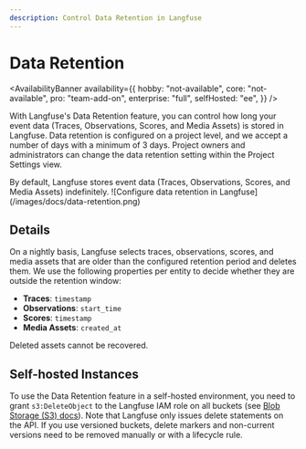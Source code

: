 ```yaml
---
description: Control Data Retention in Langfuse
---
```


# Data Retention

<AvailabilityBanner
  availability={{
    hobby: "not-available",
    core: "not-available",
    pro: "team-add-on",
    enterprise: "full",
    selfHosted: "ee",
  }}
/>

With Langfuse's Data Retention feature, you can control how long your event data (Traces, Observations, Scores, and Media Assets) is stored in Langfuse.
Data retention is configured on a project level, and we accept a number of days with a minimum of 3 days.
Project owners and administrators can change the data retention setting within the Project Settings view.

<Callout type="info">
  By default, Langfuse stores event data (Traces, Observations, Scores, and Media Assets) indefinitely.
</Callout>

<Frame className="my-10" fullWidth>
  ![Configure data retention in Langfuse](/images/docs/data-retention.png)
</Frame>

## Details

On a nightly basis, Langfuse selects traces, observations, scores, and media assets that are older than the configured retention period and deletes them.
We use the following properties per entity to decide whether they are outside the retention window:

- **Traces**: `timestamp`
- **Observations**: `start_time`
- **Scores**: `timestamp`
- **Media Assets**: `created_at`

Deleted assets cannot be recovered.

## Self-hosted Instances

To use the Data Retention feature in a self-hosted environment, you need to grant `s3:DeleteObject` to the Langfuse IAM role on all buckets (see [Blob Storage (S3) docs](/self-hosting/infrastructure/blobstorage)).
Note that Langfuse only issues delete statements on the API.
If you use versioned buckets, delete markers and non-current versions need to be removed manually or with a lifecycle rule.
